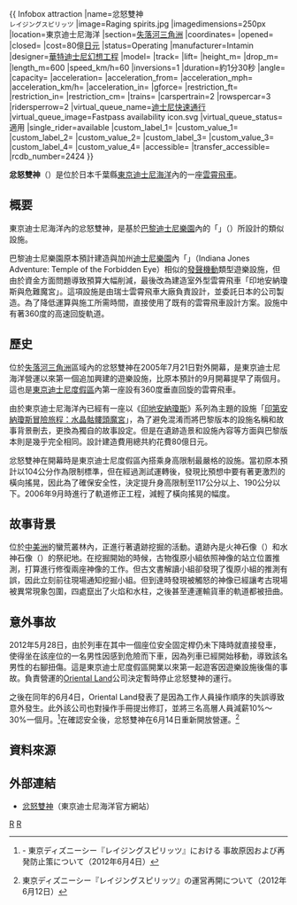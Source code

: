 {{ Infobox attraction
|name=忿怒雙神<br><small>レイジングスピリッツ</small>
|image=Raging spirits.jpg
|imagedimensions=250px
|location=東京迪士尼海洋
|section=[[失落河三角洲|失落河三角洲]]
|coordinates=
|opened={{Start date|2005|7|21}}
|closed=
|cost=80億[[日元|日元]]
|status=Operating
|manufacturer=Intamin
|designer=[[華特迪士尼幻想工程|華特迪士尼幻想工程]]
|model=
|track=
|lift=
|height_m=         <!--Must be expressed in metres and may contain only numeric characters.-->
|drop_m=           <!--Must be expressed in metres and may contain only numeric characters.-->
|length_m=600
|speed_km/h=60
|inversions=1
|duration=約1分30秒
|angle=            <!--Do not include "degrees", it is added automatically.-->
|capacity=
|acceleration=     <!--Expression in full form e.g. "X to Y mph (χ to ψ km/h) in Z seconds". -->
|acceleration_from=<!--Intitial speed in mph or km/h defaults to zero, only numeric characters-->
|acceleration_mph= <!--Final speed in mph may contain only numeric characters-->
|acceleration_km/h=<!--Final speed in km/h may contain only numeric characters-->
|acceleration_in=  <!--Number of seconds may contain words -->
|gforce=
|restriction_ft=          <!--Must be expressed in feet and may contain only numeric characters.-->
|restriction_in=          <!--Must be expressed in inches and may contain only numeric characters.-->
|restriction_cm=          <!--Must be expressed in centimetres and may contain only numeric characters.-->
|trains=           <!--Must contain only numeric characters.-->
|carspertrain=2
|rowspercar=3
|ridersperrow=2
|virtual_queue_name=[[迪士尼快速通行|迪士尼快速通行]]
|virtual_queue_image=Fastpass availability icon.svg
|virtual_queue_status=適用
|single_rider=available            <!--Must be "available" if available.-->
|custom_label_1= 
|custom_value_1= 
|custom_label_2= 
|custom_value_2= 
|custom_label_3= 
|custom_value_3= 
|custom_label_4= 
|custom_value_4= 
|accessible=              <!--Must be "available" if available.-->
|transfer_accessible=     <!--Must be "available" if available.-->
|rcdb_number=2424
}}

'''忿怒雙神'''（{{lang|ja|レイジングスピリッツ}}）是位於日本千葉縣[[東京迪士尼海洋|東京迪士尼海洋]]內的一座[[雲霄飛車|雲霄飛車]]。

== 概要 ==
東京迪士尼海洋內的忿怒雙神，是基於[[巴黎迪士尼樂園|巴黎迪士尼樂園]]內的「{{link-en|印地安納瓊斯與危難魔宮|Indiana Jones et le Temple du Péril}}」（{{lang|fr|Indiana Jones et le Temple du Péril}}）所設計的類似設施。

巴黎迪士尼樂園原本預計建造與加州[[迪士尼樂園|迪士尼樂園]]內「{{link-en|印第安納瓊斯冒險旅程：禁忌之眼魔宮|Indiana Jones Adventure: Temple of the Forbidden Eye}}」（Indiana Jones Adventure: Temple of the Forbidden Eye）相似的[[發聲機動|發聲機動]]類型遊樂設施，但由於資金方面問題導致預算大幅削減，最後改為建造室外型雲霄飛車「印地安納瓊斯與危難魔宮」。這項設施是由瑞士雲霄飛車大廠{{link-en|Intamin |Intamin}}負責設計，並委託日本的{{link-ja|三精輸送機|三精輸送機}}公司製造。為了降低運算與施工所需時間，直接使用了既有的雲霄飛車設計方案。設施中有著360度的高速回旋軌道。

== 歷史 ==
位於[[失落河三角洲|失落河三角洲]]區域內的忿怒雙神在2005年7月21日對外開幕，是東京迪士尼海洋營運以來第一個追加興建的遊樂設施，比原本預計的9月開幕提早了兩個月。這也是[[東京迪士尼度假區|東京迪士尼度假區]]內第一座設有360度垂直回旋的雲霄飛車。

由於東京迪士尼海洋內已經有一座以《[[印第安納瓊斯系列|印地安納瓊斯]]》系列為主題的設施「[[印第安納瓊斯冒險旅程：水晶骷髏頭魔宮|印第安納瓊斯冒險旅程：水晶骷髏頭魔宮]]」，為了避免混淆而將巴黎版本的設施名稱和故事背景刪去，更換為獨自的故事設定。但是在遺跡造景和設施內容等方面與巴黎版本則是幾乎完全相同。設計建造費用總共約花費80億日元。

忿怒雙神在開幕時是東京迪士尼度假區內搭乘身高限制最嚴格的設施。當初原本預計以104公分作為限制標準，但在經過測試運轉後，發現比預想中要有著更激烈的橫向搖晃，因此為了確保安全性，決定提升身高限制至117公分以上、190公分以下。2006年9月時進行了軌道修正工程，減輕了橫向搖晃的幅度。

== 故事背景 ==
位於[[中美洲|中美洲]]的蠻荒叢林內，正進行著遺跡挖掘的活動。遺跡內是火神石像（{{lang|ja|イクチュラコアトル}}）和水神石像（{{lang|ja|アクトゥリクトゥリ}}）的祭祀地。在挖掘開始的時候，古物復原小組依照神像的站立位置推測，打算進行修復兩座神像的工作。但古文書解讀小組卻發現了復原小組的推測有誤，因此立刻前往現場通知挖掘小組。但到達時發現被觸怒的神像已經讓考古現場被異常現象包圍，四處竄出了火焰和水柱，之後甚至連運輸貨車的軌道都被扭曲。

== 意外事故 ==
2012年5月28日，由於列車在其中一個座位安全固定桿仍未下降時就直接發車，使得坐在該座位的一名男性因感到危險而下車，因為列車已經開始移動，導致該名男性的右腳扭傷。這是東京迪士尼度假區開業以來第一起遊客因遊樂設施後傷的事故。負責營運的[[Oriental_Land|Oriental Land]]公司決定暫時停止忿怒雙神的運行。

之後在同年的6月4日，Oriental Land發表了是因為工作人員操作順序的失誤導致意外發生。此外該公司也對操作手冊提出修訂，並將三名高層人員減薪10%～30%一個月。<ref>{{cite web |url=http://www.olc.co.jp/wpmu/wp-content/blogs.dir/2/files/2012/06/20120604_01.pdf |title=存档副本 |accessdate=2013-06-18 |deadurl=yes |archiveurl=https://web.archive.org/web/20121018142908/http://www.olc.co.jp/wpmu/wp-content/blogs.dir/2/files/2012/06/20120604_01.pdf |archivedate=2012-10-18 }} - 東京ディズニーシー『レイジングスピリッツ』における
事故原因および再発防止策について（2012年6月4日）</ref>在確認安全後，忿怒雙神在6月14日重新開放營運。<ref>{{cite web |url=http://www.olc.co.jp/wpmu/wp-content/blogs.dir/2/files/2012/06/20120612_01.pdf |title=存档副本 |accessdate=2013-06-18 |deadurl=yes |archiveurl=https://web.archive.org/web/20121018142843/http://www.olc.co.jp/wpmu/wp-content/blogs.dir/2/files/2012/06/20120612_01.pdf |archivedate=2012-10-18 }} 東京ディズニーシー『レイジングスピリッツ』の運営再開について（2012年6月12日）</ref>

== 資料來源 ==
{{reflist}}

== 外部連結 ==
*[https://web.archive.org/web/20130719071938/http://www.tokyodisneyresort.co.jp/tc/tds/atrc/lostriver/raging/index.html 忿怒雙神]（東京迪士尼海洋官方網站）

{{東京迪士尼海洋}}

[[Category:東京迪士尼海洋遊樂設施|R]]
[[Category:迪士尼度假區及主題公園遊樂設施|R]]
